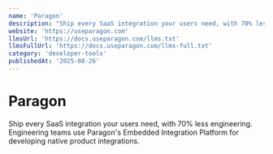 ```yaml
---
name: 'Paragon'
description: "Ship every SaaS integration your users need, with 70% less engineering. Engineering teams use Paragon''s  Embedded Integration Platform for developing native product integrations."
website: 'https://useparagon.com'
llmsUrl: 'https://docs.useparagon.com/llms.txt'
llmsFullUrl: 'https://docs.useparagon.com/llms-full.txt'
category: 'developer-tools'
publishedAt: '2025-08-26'
---
```


# Paragon

Ship every SaaS integration your users need, with 70% less engineering. Engineering teams use Paragon's  Embedded Integration Platform for developing native product integrations.
